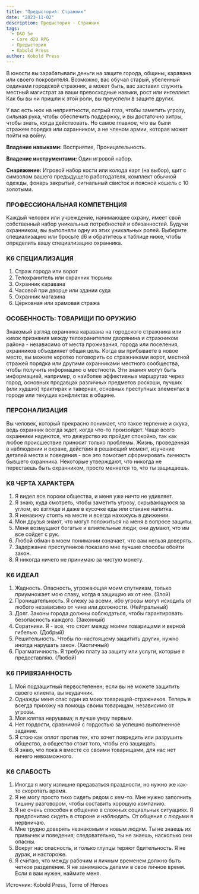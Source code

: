 ```yaml
---
title: "Предыстория: Стражник"
date: "2023-11-02"
description: Предыстория - Стражник
tags:
  - D&D 5e
  - Core d20 RPG
  - Предыстория
  - Kobold Press
author: Kobold Press
---
```


В юности вы зарабатывали деньги на защите города, общины, каравана или своего покровителя. Возможно, вас обучал старый, убеленный сединами городской стражник, а может быть, вас заставил служить местный магистрат за ваши превосходные навыки, рост или интеллект. Как бы вы ни пришли к этой роли, вы преуспели в защите других.

У вас есть нюх на неприятности, острый глаз, чтобы заметить угрозу, сильная рука, чтобы обеспечить поддержку, и вы достаточно хитры, чтобы знать, когда действовать. Но самое главное, что вы были стражем порядка или охранником, а не членом армии, которая может пойти на войну.

**Владение навыками:** Восприятие, Проницательность.

**Владение инструментами:** Один игровой набор.

**Снаряжение:** Игровой набор кости или колода карт (на выбор), щит с символом вашего предыдущего работодателя, комплект обычной одежды, фонарь закрытый, сигнальный свисток и поясной кошель с 10 золотыми.

### ПРОФЕССИОНАЛЬНАЯ КОМПЕТЕНЦИЯ

Каждый человек или учреждение, нанимающее охрану, имеет свой собственный набор уникальных потребностей и обязанностей. Будучи охранником, вы выполняли одну из этих уникальных ролей. Выберите специализацию или бросьте d6 и обратитесь к таблице ниже, чтобы определить вашу специализацию охранника.

### К6 СПЕЦИАЛИЗАЦИЯ

1. Страж города или ворот
2. Телохранитель или охранник тюрьмы
3. Охранник каравана
4. Часовой при дворце или здании суда
5. Охранник магазина
6. Церковная или храмовая стража

### ОСОБЕННОСТЬ: ТОВАРИЩИ ПО ОРУЖИЮ

Знакомый взгляд охранника каравана на городского стражника или кивок признания между телохранителем дворянина и стражником района - независимо от места проживания, города или поселения, охранников объединяет общая цель. Когда вы прибываете в новое место, вы можете коротко поговорить со стражниками ворот, местной стражей порядка или другими охранниками местного сообщества, чтобы получить информацию о местности. Эти знания могут быть информацией, например, о наиболее эффективных маршрутах через город, основных продавцах различных предметов роскоши, лучших (или худших) трактирах и тавернах, основных преступных элементах в городе или текущих конфликтах в общине.

### ПЕРСОНАЛИЗАЦИЯ

Вы человек, который прекрасно понимает, что такое терпение и скука, ведь охранник всегда ждет, когда что-то произойдет. Чаще всего охранники надеются, что дежурство их пройдет спокойно, так как любое происшествие приносит только проблемы. Жизнь, проведенная в наблюдении и охране, действия в решающий момент, изучение деталей места и поведения - все это помогает сформировать личность бывшего охранника. Некоторые утверждают, что никогда не перестаешь быть охранником, просто меняется то, что ты защищаешь.

### К8 ЧЕРТА ХАРАКТЕРА

1. Я видел все пороки общества, и меня уже ничто не удивляет.
2. Я знаю, куда смотреть, чтобы заметить угрозу, скрывающуюся за углом, во взгляде и даже в кусочке еды или стакане напитка.
3. Я ненавижу стоять на месте и всегда нахожусь в движении.
4. Мои друзья знают, что могут положиться на меня в вопросе защиты.
5. Меня возмущают богатые и влиятельные люди; они думают, что им все сойдет с рук.
6. Любой обман в моем понимании означает, что вам нельзя доверять.
7. Задержание преступников показало мне лучшие способы обойти закон.
8. Я никогда ничего не принимаю за чистую монету.

### К6 ИДЕАЛ

1. Жадность. Опасность, угрожающая моим спутникам, только приумножает мою славу, когда я защищаю их от нее. (Злой)
2. Проницательность. Я слежу за всеми, ибо угрозы могут исходить от любого независимо от чина или должности. (Нейтральный)
3. Долг. Законы города должны соблюдаться, чтобы гарантировать безопасность каждого. (Законный)
4. Соратники. Я - все, что стоит между моими товарищами и верной гибелью. (Добрый)
5. Решительность. Чтобы по-настоящему защитить других, нужно иногда нарушать закон. (Хаотичный)
6. Прагматичность. Я требую плату за защиту или услуги, которые я предоставляю. (Любой)

### К6 ПРИВЯЗАННОСТЬ

1. Мой подзащитный первостепенен; если вы не можете защитить своего клиента, вы неудачник.
2. Однажды меня спас один из моих товарищей-стражников. Теперь я всегда прихожу на помощь своим товарищам, независимо от угрозы.
3. Моя клятва нерушима; я лучше умру первым.
4. Нет гордости, сравнимой с гордостью за успешно выполненное задание.
5. Я стою как оплот против тех, кто хочет повредить или разрушить общество, а общество стоит того, чтобы его защищать.
6. Я знаю, что пока я вместе со своими товарищами, для нас нет ничего невозможного.

### К6 СЛАБОСТЬ

1. Иногда я могу излишне предаваться праздности, но нужно же как-то скоротать время.
2. Я не могу просто тихо сидеть рядом с кем-то. Мне нужно заполнить тишину разговором, чтобы составить хорошую компанию.
3. Я не очень способен к общению в сложных социальных ситуациях. Я предпочитаю сидеть в стороне и наблюдать. От общения с людьми я нервничаю.
4. Мне трудно доверять незнакомым и новым людям. Ты не знаешь их привычек и поведения; следовательно, ты не знаешь, насколько они опасны.
5. Вокруг нас опасность, и только глупцы теряют бдительность. Я не дурак, и настороже.
6. Я считаю, что между рабочим и личным временем должно быть четкое разделение. Я не занимаюсь делами в свое личное время. Если я вам нужен, наймите меня.

Источник: Kobold Press, Tome of Heroes
